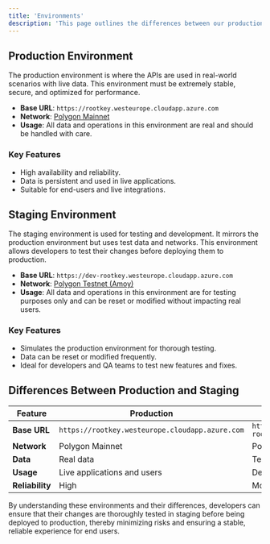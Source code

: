 ```yaml
---
title: 'Environments'
description: 'This page outlines the differences between our production and staging environments, detailing their respective uses, network connections, and key features for effective API deployment and testing.'
---
```


## Production Environment

The production environment is where the APIs are used in real-world scenarios with live data. This environment must be extremely stable, secure, and optimized for performance.

- **Base URL**: `https://rootkey.westeurope.cloudapp.azure.com`
- **Network**: [Polygon Mainnet](https://polygonscan.com/)
- **Usage**: All data and operations in this environment are real and should be handled with care.

### Key Features
- High availability and reliability.
- Data is persistent and used in live applications.
- Suitable for end-users and live integrations.

## Staging Environment

The staging environment is used for testing and development. It mirrors the production environment but uses test data and networks. This environment allows developers to test their changes before deploying them to production.

- **Base URL**: `https://dev-rootkey.westeurope.cloudapp.azure.com`
- **Network**: [Polygon Testnet (Amoy)](https://amoy.polygonscan.com/)
- **Usage**: All data and operations in this environment are for testing purposes only and can be reset or modified without impacting real users.

### Key Features
- Simulates the production environment for thorough testing.
- Data can be reset or modified frequently.
- Ideal for developers and QA teams to test new features and fixes.

## Differences Between Production and Staging

| Feature       | Production                       | Staging                               |
| ------------- | -------------------------------- | ------------------------------------- |
| **Base URL**  | `https://rootkey.westeurope.cloudapp.azure.com`    | `https://dev-rootkey.westeurope.cloudapp.azure.com` |
| **Network**   | Polygon Mainnet                  | Polygon Testnet (Amoy)              |
| **Data**      | Real data                        | Test data                             |
| **Usage**     | Live applications and users      | Development and testing               |
| **Reliability** | High                            | Moderate                              |

By understanding these environments and their differences, developers can ensure that their changes are thoroughly tested in staging before being deployed to production, thereby minimizing risks and ensuring a stable, reliable experience for end users.
